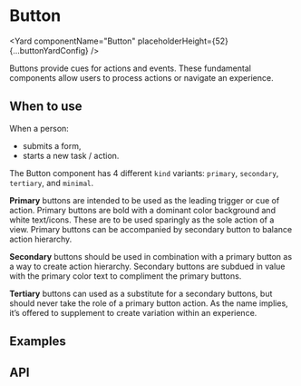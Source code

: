 <!--
Copyright (c) 2018-2019 Uber Technologies, Inc.

This source code is licensed under the MIT license found in the
LICENSE file in the root directory of this source tree.
-->






# Button

<Yard componentName="Button" placeholderHeight={52} {...buttonYardConfig} />

Buttons provide cues for actions and events. These fundamental components allow users to process actions or navigate an experience.

## When to use

When a person:

- submits a form,
- starts a new task / action.

The Button component has 4 different `kind` variants: `primary`, `secondary`, `tertiary`, and `minimal`.

**Primary** buttons are intended to be used as the leading trigger or cue of action. Primary buttons are
bold with a dominant color background and white text/icons. These are to be used sparingly as the
sole action of a view. Primary buttons can be accompanied by secondary button to balance action hierarchy.

**Secondary** buttons should be used in combination with a primary button as a way to create action hierarchy.
Secondary buttons are subdued in value with the primary color text to compliment the primary buttons.

**Tertiary** buttons can used as a substitute for a secondary buttons, but should never take the role of a
primary button action. As the name implies, it’s offered to supplement to create variation within an experience.

## Examples

<Example title="Basic usage" path="button/basic.js">
  <BasicButton />
</Example>

<Example title="Kinds" path="button/kinds.js">
  <Kinds />
</Example>

<Example title="States" path="button/states.js">
  <States />
</Example>

<Example title="Sizes" path="button/sizes.js">
  <Sizes />
</Example>

<Example title="Shapes" path="button/shapes.js">
  <Shapes />
</Example>

<Example title="Adding enhancers" path="button/with-enhancers.js">
  <WithEnhancer />
</Example>

<Example title="As a dropdown" path="button/dropdown.js">
  <Dropdown />
</Example>

<Example title="As an anchor" path="button/as-an-anchor.js">
  <ButtonAsAnAnchor />
</Example>

## API

<Exports
  component={ButtonExports}
  title="Button exports"
  path="baseui/button"
/>
